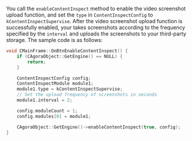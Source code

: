 <PlatformWrapper platform="windows">

You call the `enableContentInspect` method to enable the video screenshot upload function, and set the `type` in `ContentInspectConfig` to `kContentInspectSupervise`. After the video screenshot upload function is successfully enabled, your <Vpl k="CLIENT"/> takes screenshots according to the frequency specified by the `interval` and uploads the screenshots to your third-party storage. The sample code is as follows:

```cpp
void CMainFrame::OnBtnEnableContentInspect() {
    if (CAgoraObject::GetEngine() == NULL) {
        return;
    }

    ContentInspectConfig config;
    ContentInspectModule module1;
    module1.type = kContentInspectSupervise;
    // Set the upload frequency of screenshots in seconds
    module1.interval = 2;

    config.moduleCount = 1;
    config.modules[0] = module1;

    CAgoraObject::GetEngine()->enableContentInspect(true, config);
}
```

</PlatformWrapper>